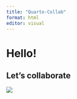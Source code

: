 ```yaml
---
title: "Quarto-Collab"
format: html
editor: visual
---
```


# Hello!

## Let's collaborate

![](images/glasses emoji.png)
